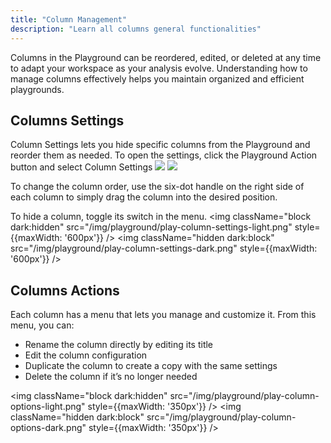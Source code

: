 ```yaml
---
title: "Column Management"
description: "Learn all columns general functionalities"
---
```


Columns in the Playground can be reordered, edited, or deleted at any time to adapt your workspace as your analysis evolve. Understanding how to manage columns effectively helps you maintain organized and efficient playgrounds.

## Columns Settings
Column Settings lets you hide specific columns from the Playground and reorder them as needed. To open the settings, click the Playground Action button and select Column Settings
<img
  className="block dark:hidden"
  src="/img/playground/play-action-light.png"
/>
<img className="hidden dark:block" src="/img/playground/play-action-dark.png" />

To change the column order, use the six-dot handle on the right side of each column to simply drag the column into the desired position. 

To hide a column, toggle its switch in the menu.
<img
  className="block dark:hidden"
  src="/img/playground/play-column-settings-light.png"
  style={{maxWidth: '600px'}}
/>
<img 
    className="hidden dark:block" 
    src="/img/playground/play-column-settings-dark.png" 
    style={{maxWidth: '600px'}}
/>


## Columns Actions

Each column has a menu that lets you manage and customize it. From this menu, you can:
- Rename the column directly by editing its title
- Edit the column configuration
- Duplicate the column to create a copy with the same settings
- Delete the column if it’s no longer needed

<img
  className="block dark:hidden"
  src="/img/playground/play-column-options-light.png"
  style={{maxWidth: '350px'}}
/>
<img 
  className="hidden dark:block" 
  src="/img/playground/play-column-options-dark.png"
  style={{maxWidth: '350px'}}
/>
